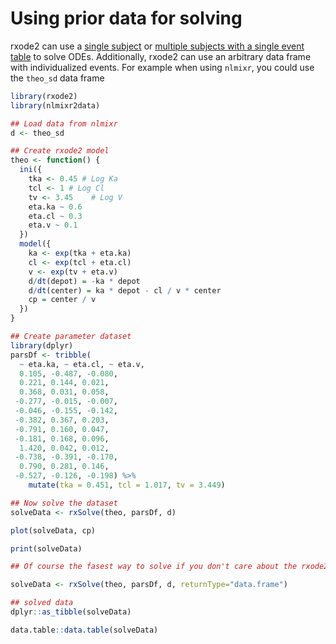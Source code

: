 # Using prior data for solving

rxode2 can use a [single subject](rxode2-single-subject.html) or
[multiple subjects with a single event table](rxode2-sim-var.html) to
solve ODEs.  Additionally, rxode2 can use an arbitrary data frame with
individualized events. For example when using `nlmixr`, you could use
the `theo_sd` data frame

```r
library(rxode2)
library(nlmixr2data)

## Load data from nlmixr
d <- theo_sd

## Create rxode2 model
theo <- function() {
  ini({
    tka <- 0.45 # Log Ka
    tcl <- 1 # Log Cl
    tv <- 3.45    # Log V
    eta.ka ~ 0.6
    eta.cl ~ 0.3
    eta.v ~ 0.1
  })
  model({
    ka <- exp(tka + eta.ka)
    cl <- exp(tcl + eta.cl)
    v <- exp(tv + eta.v)
    d/dt(depot) = -ka * depot
    d/dt(center) = ka * depot - cl / v * center
    cp = center / v
  }) 
}

## Create parameter dataset
library(dplyr)
parsDf <- tribble(
  ~ eta.ka, ~ eta.cl, ~ eta.v, 
  0.105, -0.487, -0.080,
  0.221, 0.144, 0.021,
  0.368, 0.031, 0.058,
 -0.277, -0.015, -0.007,
 -0.046, -0.155, -0.142,
 -0.382, 0.367, 0.203,
 -0.791, 0.160, 0.047,
 -0.181, 0.168, 0.096,
  1.420, 0.042, 0.012,
 -0.738, -0.391, -0.170,
  0.790, 0.281, 0.146,
 -0.527, -0.126, -0.198) %>%
    mutate(tka = 0.451, tcl = 1.017, tv = 3.449)

## Now solve the dataset
solveData <- rxSolve(theo, parsDf, d)

plot(solveData, cp)

print(solveData)

## Of course the fasest way to solve if you don't care about the rxode2 extra parameters is

solveData <- rxSolve(theo, parsDf, d, returnType="data.frame")

## solved data
dplyr::as_tibble(solveData)

data.table::data.table(solveData)
```

